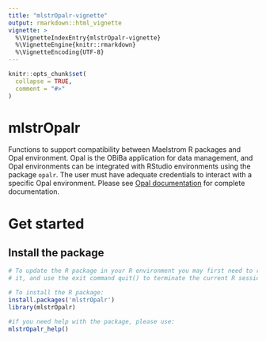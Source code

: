 ```yaml
---
title: "mlstrOpalr-vignette"
output: rmarkdown::html_vignette
vignette: >
  %\VignetteIndexEntry{mlstrOpalr-vignette}
  %\VignetteEngine{knitr::rmarkdown}
  %\VignetteEncoding{UTF-8}
---
```


```r
knitr::opts_chunk$set(
  collapse = TRUE,
  comment = "#>"
)
```

# mlstrOpalr

Functions to support compatibility between Maelstrom R packages and Opal 
environment. Opal is the OBiBa application for data management, and Opal 
environments can be integrated with RStudio environments using the package 
`opalr`. The user must have adequate credentials to interact with a specific 
Opal environment. 
Please see [Opal documentation](https://opaldoc.obiba.org/) for complete 
documentation.

# Get started

## Install the package

```r
# To update the R package in your R environment you may first need to remove 
# it, and use the exit command quit() to terminate the current R session.

# To install the R package:
install.packages('mlstrOpalr')
library(mlstrOpalr) 

#if you need help with the package, please use:
mlstrOpalr_help()

```
